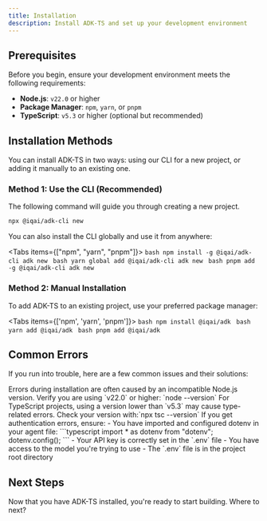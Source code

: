 ```yaml
---
title: Installation
description: Install ADK-TS and set up your development environment
---
```



## Prerequisites

Before you begin, ensure your development environment meets the following requirements:

- **Node.js**: `v22.0` or higher
- **Package Manager**: `npm`, `yarn`, or
  `pnpm`
- **TypeScript**: `v5.3` or higher (optional but recommended)

## Installation Methods

You can install ADK-TS in two ways: using our CLI for a new project, or adding it manually to an existing one.

### Method 1: Use the CLI (Recommended)

The following command will guide you through creating a new project.

```bash
npx @iqai/adk-cli new
```

You can also install the CLI globally and use it from anywhere:

<Tabs items={["npm", "yarn", "pnpm"]}>
  <Tab value="npm">
    ```bash
    npm install -g @iqai/adk-cli
    adk new
    ```
  </Tab>
  <Tab value="yarn">
    ```bash
    yarn global add @iqai/adk-cli
    adk new
    ```
  </Tab>
  <Tab value="pnpm">
    ```bash
    pnpm add -g @iqai/adk-cli
    adk new
    ```
  </Tab>
</Tabs>

### Method 2: Manual Installation

To add ADK-TS to an existing project, use your preferred package manager:

<Tabs items={['npm', 'yarn', 'pnpm']}>
  <Tab value="npm">
    ```bash
    npm install @iqai/adk
    ```
  </Tab>
  <Tab value="yarn">
    ```bash
    yarn add @iqai/adk
    ```
  </Tab>
  <Tab value="pnpm">
    ```bash
    pnpm add @iqai/adk
    ```
  </Tab>
</Tabs>

## Common Errors

If you run into trouble, here are a few common issues and their solutions:

<Callout type="warn" title="Node.js Version Mismatch">
  Errors during installation are often caused by an incompatible Node.js
  version. Verify you are using `v22.0` or higher: `node --version`
</Callout>

<Callout type="warn" title="TypeScript Compatibility">
  For TypeScript projects, using a version lower than `v5.3` may cause
  type-related errors. Check your version with:`npx tsc --version`
</Callout>

<Callout type="warn" title="API Key Configuration Issues">
  If you get authentication errors, ensure:
  - You have imported and configured dotenv in your agent file:
    ```typescript
    import * as dotenv from "dotenv";
    dotenv.config();
    ```
  - Your API key is correctly set in the `.env` file
  - You have access to the model you're trying to use
  - The `.env` file is in the project root directory
</Callout>

## Next Steps

Now that you have ADK-TS installed, you're ready to start building. Where to next?

<Cards>
  <Card
    title="🚀 Quickstart"
    description="Build your first fully-functional agent and understand the core concepts."
    href="/docs/framework/get-started/quickstart"
  />
  <Card
    title="🤖 Explore Agents"
    description="Learn about the different types of agents you can build, from simple to complex."
    href="/docs/framework/agents"
  />
  <Card
    title="🛠️ Discover Tools"
    description="See how to add capabilities to your agents using built-in and custom tools."
    href="/docs/framework/tools"
  />
  <Card
    title="📊 Run Examples"
    description="Browse working code examples to deepen your understanding."
    href="https://github.com/IQAIcom/adk-ts/tree/main/apps/examples"
    target="_blank"
    rel="noopener noreferrer"
  />
</Cards>
